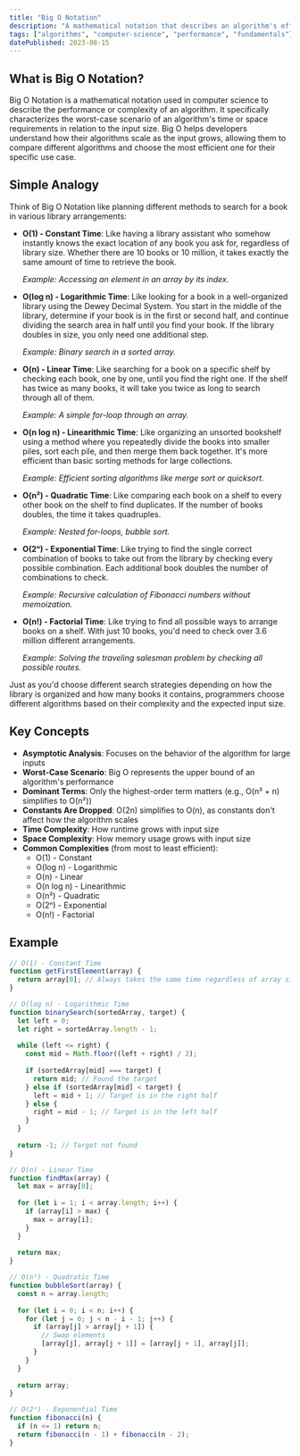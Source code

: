 ```yaml
---
title: "Big O Notation"
description: "A mathematical notation that describes an algorithm's efficiency or complexity by characterizing its worst-case runtime or space consumption."
tags: ["algorithms", "computer-science", "performance", "fundamentals"]
datePublished: 2023-08-15
---
```


## What is Big O Notation?

Big O Notation is a mathematical notation used in computer science to describe the performance or complexity of an algorithm. It specifically characterizes the worst-case scenario of an algorithm's time or space requirements in relation to the input size. Big O helps developers understand how their algorithms scale as the input grows, allowing them to compare different algorithms and choose the most efficient one for their specific use case.

## Simple Analogy

Think of Big O Notation like planning different methods to search for a book in various library arrangements:

- **O(1) - Constant Time**: Like having a library assistant who somehow instantly knows the exact location of any book you ask for, regardless of library size. Whether there are 10 books or 10 million, it takes exactly the same amount of time to retrieve the book.

  *Example: Accessing an element in an array by its index.*

- **O(log n) - Logarithmic Time**: Like looking for a book in a well-organized library using the Dewey Decimal System. You start in the middle of the library, determine if your book is in the first or second half, and continue dividing the search area in half until you find your book. If the library doubles in size, you only need one additional step.

  *Example: Binary search in a sorted array.*

- **O(n) - Linear Time**: Like searching for a book on a specific shelf by checking each book, one by one, until you find the right one. If the shelf has twice as many books, it will take you twice as long to search through all of them.

  *Example: A simple for-loop through an array.*

- **O(n log n) - Linearithmic Time**: Like organizing an unsorted bookshelf using a method where you repeatedly divide the books into smaller piles, sort each pile, and then merge them back together. It's more efficient than basic sorting methods for large collections.

  *Example: Efficient sorting algorithms like merge sort or quicksort.*

- **O(n²) - Quadratic Time**: Like comparing each book on a shelf to every other book on the shelf to find duplicates. If the number of books doubles, the time it takes quadruples.

  *Example: Nested for-loops, bubble sort.*

- **O(2ⁿ) - Exponential Time**: Like trying to find the single correct combination of books to take out from the library by checking every possible combination. Each additional book doubles the number of combinations to check.

  *Example: Recursive calculation of Fibonacci numbers without memoization.*

- **O(n!) - Factorial Time**: Like trying to find all possible ways to arrange books on a shelf. With just 10 books, you'd need to check over 3.6 million different arrangements.

  *Example: Solving the traveling salesman problem by checking all possible routes.*

Just as you'd choose different search strategies depending on how the library is organized and how many books it contains, programmers choose different algorithms based on their complexity and the expected input size.

## Key Concepts

- **Asymptotic Analysis**: Focuses on the behavior of the algorithm for large inputs
- **Worst-Case Scenario**: Big O represents the upper bound of an algorithm's performance
- **Dominant Terms**: Only the highest-order term matters (e.g., O(n² + n) simplifies to O(n²))
- **Constants Are Dropped**: O(2n) simplifies to O(n), as constants don't affect how the algorithm scales
- **Time Complexity**: How runtime grows with input size
- **Space Complexity**: How memory usage grows with input size
- **Common Complexities** (from most to least efficient):
  - O(1) - Constant
  - O(log n) - Logarithmic
  - O(n) - Linear
  - O(n log n) - Linearithmic
  - O(n²) - Quadratic
  - O(2ⁿ) - Exponential
  - O(n!) - Factorial

## Example

```javascript
// O(1) - Constant Time
function getFirstElement(array) {
  return array[0]; // Always takes the same time regardless of array size
}

// O(log n) - Logarithmic Time
function binarySearch(sortedArray, target) {
  let left = 0;
  let right = sortedArray.length - 1;
  
  while (left <= right) {
    const mid = Math.floor((left + right) / 2);
    
    if (sortedArray[mid] === target) {
      return mid; // Found the target
    } else if (sortedArray[mid] < target) {
      left = mid + 1; // Target is in the right half
    } else {
      right = mid - 1; // Target is in the left half
    }
  }
  
  return -1; // Target not found
}

// O(n) - Linear Time
function findMax(array) {
  let max = array[0];
  
  for (let i = 1; i < array.length; i++) {
    if (array[i] > max) {
      max = array[i];
    }
  }
  
  return max;
}

// O(n²) - Quadratic Time
function bubbleSort(array) {
  const n = array.length;
  
  for (let i = 0; i < n; i++) {
    for (let j = 0; j < n - i - 1; j++) {
      if (array[j] > array[j + 1]) {
        // Swap elements
        [array[j], array[j + 1]] = [array[j + 1], array[j]];
      }
    }
  }
  
  return array;
}

// O(2ⁿ) - Exponential Time
function fibonacci(n) {
  if (n <= 1) return n;
  return fibonacci(n - 1) + fibonacci(n - 2);
}
``` 